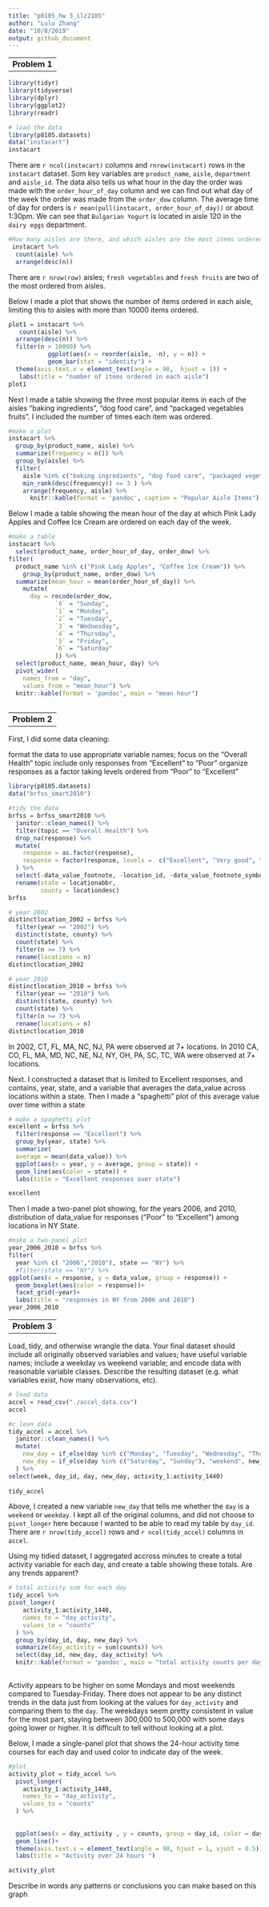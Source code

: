 ```yaml
---
title: "p8105_hw 3_ilz2105"
author: "Lulu Zhang"
date: "10/8/2019"
output: github_document
---
```



--
__Problem 1__
--


```r
library(tidyr)
library(tidyverse)
library(dplyr)
library(ggplot2)
library(readr)
```

```r
# load the data
library(p8105.datasets)
data("instacart") 
instacart 

```

There are `r ncol(instacart)` columns and `rnrow(instacart)` rows in the `instacart` dataset. Som key variables are 
`product_name`, `aisle`, `department` and `aisle_id`. The data also tells us what hour in the day the order was made 
with the `order_hour_of_day` column and we can find out what day of the week the order was made from the `order_dow` 
column. The average time of day for orders is `r mean(pull(instacart, order_hour_of_day))` or about 1:30pm. 
We can see that `Bulgarian Yogurt` is located in aisle 120 in the `dairy eggs` department. 

```r
#How many aisles are there, and which aisles are the most items ordered from?
 instacart %>% 
  count(aisle) %>% 
  arrange(desc(n))
```
There are `r nrow(row)` aisles; `fresh vegetables` and `fresh fruits` are two of the most ordered from aisles. 
  
Below I made a plot that shows the number of items ordered in each aisle, limiting this to aisles 
with more than 10000 items ordered.
```r
plot1 = instacart %>%
   count(aisle) %>% 
  arrange(desc(n)) %>% 
  filter(n > 10000) %>% 
           ggplot(aes(x = reorder(aisle, -n), y = n)) +
           geom_bar(stat = "identity") +
  theme(axis.text.x = element_text(angle = 90,  hjust = 1)) +
   labs(title = "number of items ordered in each aisle")
plot1

```

Next I made a table showing the three most popular items in each of the aisles “baking ingredients”, 
“dog food care”, and “packaged vegetables fruits”. I included the number of times each item was ordered. 
```r
#make a plot 
instacart %>% 
  group_by(product_name, aisle) %>% 
  summarize(frequency = n()) %>% 
  group_by(aisle) %>% 
  filter(
    aisle %in% c("baking ingredients", "dog food care", "packaged vegetables fruits"),
    min_rank(desc(frequency)) <= 3 ) %>% 
    arrange(frequency, aisle) %>% 
      knitr::kable(format = 'pandoc', caption = "Popular Aisle Items")
```

  
Below I made a table showing the mean hour of the day at which Pink Lady Apples and Coffee Ice Cream 
are ordered on each day of the week.

```r
#make a table
instacart %>% 
  select(product_name, order_hour_of_day, order_dow) %>% 
filter(
  product_name %in% c("Pink Lady Apples", "Coffee Ice Cream")) %>% 
    group_by(product_name, order_dow) %>% 
  summarize(mean_hour = mean(order_hour_of_day)) %>% 
    mutate(
      day = recode(order_dow, 
             `0` = "Sunday",
             `1` = "Monday",
             `2` = "Tuesday",
             `3` = "Wednesday",
             `4` = "Thursday",
             `5` = "Friday",
             `6` = "Saturday"
             )) %>% 
  select(product_name, mean_hour, day) %>% 
  pivot_wider(
    names_from = "day",
    values_from = "mean_hour") %>% 
  knitr::kable(format = 'pandoc', main = "mean hour")
  
```


--
__Problem 2__
--

First, I did some data cleaning:

format the data to use appropriate variable names;
focus on the “Overall Health” topic
include only responses from “Excellent” to “Poor”
organize responses as a factor taking levels ordered from “Poor” to “Excellent”

```r
library(p8105.datasets)
data("brfss_smart2010")

#tidy the data
brfss = brfss_smart2010 %>% 
  janitor::clean_names() %>% 
  filter(topic == "Overall Health") %>% 
  drop_na(response) %>% 
  mutate(
    response = as.factor(response),
    response = factor(response, levels =  c("Excellent", "Very good", "Good", "Fair", "Poor"))
  ) %>% 
  select(-data_value_footnote, -location_id, -data_value_footnote_symbol) %>% 
  rename(state = locationabbr,
         county = locationdesc)
brfss 
```


```r
# year 2002
distinctlocation_2002 = brfss %>% 
  filter(year == "2002") %>%
  distinct(state, county) %>% 
  count(state) %>% 
  filter(n >= 7) %>% 
  rename(locations = n)
distinctlocation_2002

# year 2010
distinctlocation_2010 = brfss %>% 
  filter(year == "2010") %>%
  distinct(state, county) %>% 
  count(state) %>% 
  filter(n >= 7) %>% 
  rename(locations = n)
distinctlocation_2010

```
In 2002, CT, FL, MA, NC, NJ, PA were observed at 7+ locations. 
In 2010 CA, CO, FL, MA, MD, NC, NE, NJ, NY, OH, PA, SC, TC, WA were observed at 7+ locations. 

Next. I constructed a dataset that is limited to Excellent responses, and contains, year, state, 
and a variable that averages the data_value across locations within a state. Then I made a “spaghetti” 
plot of this average value over time within a state 

```r
# make a spaghetti plot
excellent = brfss %>% 
  filter(response == "Excellent") %>% 
  group_by(year, state) %>%
  summarize(
  average = mean(data_value)) %>% 
  ggplot(aes(x = year, y = average, group = state)) +
  geom_line(aes(color = state)) +
  labs(title = "Excellent responses over state")

excellent

```

Then I made a two-panel plot showing, for the years 2006, and 2010, distribution of data_value 
for responses (“Poor” to “Excellent”) among locations in NY State.
```r
#make a two-panel plot
year_2006_2010 = brfss %>% 
filter(
  year %in% c( "2006","2010"), state == "NY") %>% 
  #filter(state == "NY") %>% 
ggplot(aes(x = response, y = data_value, group = response)) +
  geom_boxplot(aes(color = response))+
  facet_grid(~year)+
  labs(title = "responses in NY from 2006 and 2010")
year_2006_2010
```


--
__Problem 3__
--


Load, tidy, and otherwise wrangle the data. Your final dataset should include all originally observed variables and values; have useful variable names; include a weekday vs weekend variable; and encode data with reasonable variable classes. Describe the resulting dataset (e.g. what variables exist, how many observations, etc).


```r
# load data
accel = read_csv("./accel_data.csv")
accel
```


```r
#c lean data
tidy_accel = accel %>% 
  janitor::clean_names() %>% 
  mutate(
    new_day = if_else(day %in% c("Monday", "Tuesday", "Wednesday", "Thursday", "Friday"), "weekday", day),
    new_day = if_else(day %in% c("Saturday", "Sunday"), "weekend", new_day)
  ) %>% 
select(week, day_id, day, new_day, activity_1:activity_1440) 
  
tidy_accel

```
Above, I created a new variable `new_day` that tells me whether the `day` is a `weekend` or `weekday`. I 
kept all of the original columns, and did not choose to `pivot_longer` here because I wanted to be able 
to read my table by `day_id`. There are `r nrow(tidy_accel)` rows and `r ncol(tidy_accel)` columns in 
`accel`. 

Using my tidied dataset, I aggregated accross minutes to create a total activity variable for each day, and create a table showing these totals. Are any trends apparent?

```r
# total activity sum for each day
tidy_accel %>%
pivot_longer(
    activity_1:activity_1440,
    names_to = "day_activity",
    values_to = "counts"
  ) %>% 
  group_by(day_id, day, new_day) %>% 
  summarize(day_activity = sum(counts)) %>% 
  select(day_id, new_day, day_activity) %>% 
  knitr::kable(format = 'pandoc', main = "total activity counts per day") 
 
```
Activity appears to be higher on some Mondays and most weekends compared to Tuesday-Friday. There does not appear to be any distinct
trends in the data just from looking at the values for `day_activity` and comparing them to the `day`. The
weekdays seem pretty consistent in value for the most part, staying between 300,000 to 500,000 with some days going 
lower or higher. It is difficult to tell without looking at a plot. 


Below, I made a single-panel plot that shows the 24-hour activity time courses for each day 
and used color to indicate day of the week.

```r
#plot
activity_plot = tidy_accel %>% 
  pivot_longer(
    activity_1:activity_1440,
    names_to = "day_activity",
    values_to = "counts"
  ) %>%
 
   
  ggplot(aes(x = day_activity , y = counts, group = day_id, color = day))+
  geom_line()+
  theme(axis.text.x = element_text(angle = 90, hjust = 1, vjust = 0.5))+
  labs(title = "Activity over 24 hours ")

activity_plot 
```
 Describe in words any patterns or conclusions you can make based on this graph
 


